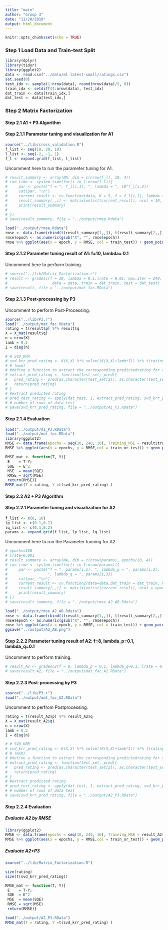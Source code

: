 ```yaml
---
title: "main"
author: "Group 3"
date: "11/20/2019"
output: html_document
---
```


```r
knitr::opts_chunk$set(echo = TRUE)
```

### Step 1 Load Data and Train-test Split

```r
library(dplyr)
library(tidyr)
library(ggplot2)
data <- read.csv("../data/ml-latest-small/ratings.csv")
set.seed(0)
test_idx <- sample(1:nrow(data), round(nrow(data)/5, 0))
train_idx <- setdiff(1:nrow(data), test_idx)
dat_train <- data[train_idx,]
dat_test <- data[test_idx,]
```

### Step 2 Matrix Factorization

#### Step 2.1 A1 + P3 Algorithm

#### Step 2.1.1 Parameter tuning and visualization for A1

```r
source("../lib/cross_validation.R")
f_list <- seq(10, 20, 10)
l_list <- seq(-2, -1, 1)
f_l <- expand.grid(f_list, l_list)
```

Uncomment here to run the parameter tuning for A1.
```r
# result_summary <- array(NA, dim = c(nrow(f_l), 10, 4)) 
# run_time <- system.time(for(i in 1:nrow(f_l)){
#     par <- paste("f = ", f_l[i,1], ", lambda = ", 10^f_l[i,2])
#     cat(par, "\n")
#     current_result <- cv.function(data, K = 5, f = f_l[i,1], lambda = 10^f_l[i,2])
#     result_summary[,,i] <- matrix(unlist(current_result), ncol = 10, byrow = T) 
#     print(result_summary)
#   
# })
# save(result_summary, file = "../output/rmse.Rdata")
```

```r
load("../output/rmse.Rdata")
rmse <- data.frame(rbind(t(result_summary[1,,]), t(result_summary[2,,])), train_test = rep(c("Train", "Test"), each = 4), par = rep(paste("f = ", f_l[,1], ", lambda = ", 10^f_l[,2]), times = 2)) %>% gather("epoch", "RMSE", -train_test, -par)
rmse$epoch <- as.numeric(gsub("X", "", rmse$epoch))
rmse %>% ggplot(aes(x = epoch, y = RMSE, col = train_test)) + geom_point() + facet_grid(~par)
```

#### Step 2.1.2 Parameter tuning result of A1: f=10, lambda= 0.1

Uncomment here to perform training.
```r
# source("../lib/Matrix_Factorization.r")
# result <- gradesc(f = 10, lambda = 0.1,lrate = 0.01, max.iter = 240, stopping.deriv = 0.01,
#                    data = data, train = dat_train, test = dat_test)
# save(result, file = "../output/mat_fac.RData")
```

#### Step 2.1.3 Post-processing by P3

Uncomment to perform Post-Processing.
```r
source("../lib/P3.r")
load("../output/mat_fac.RData")
rating = t(result$p) %*% result$q
X = X_mat(result$q)
n = nrow(X)
lamb = 0.5
I = diag(n)
```

```r
# # SVD_KRR
# svd_krr_pred_rating <- K(X,X) %*% solve((K(X,X)+lamb*I)) %*% t(rating)
# # (mxm)
# #define a function to extract the corresponding predictedrating for the test set.
# extract_pred_rating <- function(test_set, pred){
#   pred_rating <- pred[as.character(test_set[2]), as.character(test_set[1])]
#   return(pred_rating)
# }
# #extract predicted rating
# pred_test_rating <- apply(dat_test, 1, extract_pred_rating, svd_krr_pred_rating)
# # number of rows of data test 
# save(svd_krr_pred_rating, file = "../output/A1_P3.RData")
```

#### Step 2.1.4 Evaluation 

```r
load("../output/A1_P3.RData")
load("../output/mat_fac.RData")
library(ggplot2)
RMSE <- data.frame(epochs = seq(10, 240, 10), Training_MSE = result$train_RMSE, Test_MSE = result$test_RMSE) %>% gather(key = train_or_test, value = RMSE, -epochs)
RMSE %>% ggplot(aes(x = epochs, y = RMSE,col = train_or_test)) + geom_point() + scale_x_discrete(limits = seq(10, 240, 10)) + xlim(c(0, 240))
```

```r
RMSE_mat <- function(T, Y){
 E    = T-Y;
 SQE  = E^2
 MSE  = mean(SQE)
 RMSE = sqrt(MSE)
 return(RMSE)}
RMSE_mat(T = rating, Y =t(svd_krr_pred_rating) )
```

#### Step 2.2 A2 + P3 Algorithm

#### Step 2.2.1 Parameter tuning and visualization for A2

```r
f_list <- c(8, 10)
lp_list <- c(0.1,0.2)
lq_list <- c(0.1,0.2) 
params <- expand.grid(f_list, lp_list, lq_list)
```

Uncomment here to run the Parameter tunning for A2.
```r
# epochs=100
# lrate=0.001
# result_summary <- array(NA, dim = c(nrow(params), epochs/10, 4))  
# run_time <- system.time(for(i in 1:nrow(params)){
#     par <- paste("f = ", params[i,1], ", lambda_p = ", params[i,2],
#                  ", lambda_q = ", params[i,3])
#     cat(par, "\n")
#     current_result <- cv.function2(data=data,dat_train = dat_train, K = 5, f = params[i,1], lambda_p = params[i,2], lambda_q = params[i,3], epochs=epochs, lrate=lrate)
#     result_summary[,,i] <- matrix(unlist(current_result), ncol = epochs/10, byrow = T) 
#     print(result_summary)
# })
# save(result_summary, file = "../output/rmse_A2_AB.Rdata")
```

```r
load("../output/rmse_A2_AB.Rdata")
rmse <- data.frame(rbind(t(result_summary[1,,]), t(result_summary[2,,])), train_test = rep(c("Train", "Test"), each = 4), par = rep(paste("f = ", params[,1], ", lambda_p = ", params[,2], ", lambda_q = ", params[,3]), times = 2)) %>% gather("epoch", "RMSE", -train_test, -par)
rmse$epoch <- as.numeric(gsub("X", "", rmse$epoch))
rmse %>% ggplot(aes(x = epoch, y = RMSE, col = train_test)) + geom_point() + facet_grid(~par)
ggsave("../output/A2_AB.png")
```

#### Step 2.2.2 Parameter tuning result of A2: f=8, lambda_p=0.1, lambda_q=0.1

Uncomment to perform training. 
```r
# result_A2 <- gradesc2(f = 8, lambda_p = 0.1, lambda_q=0.1, lrate = 0.0005, epochs = 240,data = data, train = dat_train, test = dat_test)
# save(result_A2, file = "../output/mat_fac_A2.RData")
```

#### Step 2.2.3 Post-processing by P3

```r
source("../lib/P3.r")
load("../output/mat_fac_A2.RData")
```
Uncomment to perfrom Postprocessing.
```r
rating = t(result_A2$p) %*% result_A2$q
X = X_mat(result_A2$q)
n = nrow(X)
lamb = 0.5
I = diag(n)
```

```r
# # SVD_KRR
# svd_krr_pred_rating <- K(X,X) %*% solve((K(X,X)+lamb*I)) %*% t(rating)
# # (mxm)
# #define a function to extract the corresponding predictedrating for the test set.
# extract_pred_rating <- function(test_set, pred){
#   pred_rating <- pred[as.character(test_set[2]), as.character(test_set[1])]
#   return(pred_rating)
# }
# #extract predicted rating
# pred_test_rating <- apply(dat_test, 1, extract_pred_rating, svd_krr_pred_rating)
# # number of rows of data test 
# save(svd_krr_pred_rating, file = "../output/A2_P3.RData")
```

#### Step 2.2.4 Evaluation

##### Evaluate A2 by RMSE

```r
library(ggplot2)
RMSE <- data.frame(epochs = seq(10, 240, 10), Training_MSE = result_A2$train_RMSE, Test_MSE = result_A2$test_RMSE) %>% gather(key = train_or_test, value = RMSE, -epochs)
RMSE %>% ggplot(aes(x = epochs, y = RMSE,col = train_or_test)) + geom_point() + scale_x_discrete(limits = seq(10, 240, 10)) + xlim(c(0, 240))
```

##### Evaluate A2+P3

```r
source("../lib/Matrix_Factorization.R")
```
```r
size(rating)
size(t(svd_krr_pred_rating))
```

```r
RMSE_mat <- function(T, Y){
 E    = T-Y;
 SQE  = E^2
 MSE  = mean(SQE)
 RMSE = sqrt(MSE)
 return(RMSE)}
```

```r
load("../output/A2_P3.RData")
RMSE_mat(T = rating, Y =t(svd_krr_pred_rating) )
```